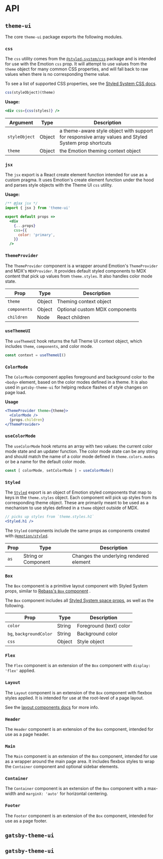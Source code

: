 

# API

## `theme-ui`

The core `theme-ui` package exports the following modules.

### `css`

The `css` utility comes from the [`@styled-system/css`][styled-system/css] package and is intended for use with the Emotion `css` prop.
It will attempt to use values from the `theme` object for many common CSS properties, and will fall back to raw values when there is no corresponding theme value.

To see a list of supported CSS properties, see the [Styled System CSS docs](https://styled-system.com/css/#theme-keys).

```js
css(styleObject)(theme)
```

**Usage:**

```jsx
<div css={css(styles)} />
```

Argument | Type | Description
---|---|---
`styleObject` | Object | a theme-aware style object with support for responsive array values and Styled System prop shortcuts
`theme` | Object | the Emotion theming context object

### `jsx`

The `jsx` export is a React create element function intended for use as a custom pragma. It uses Emotion's create element function under the hood and parses style objects with the Theme UI `css` utility.

**Usage:**

```jsx
/** @jsx jsx */
import { jsx } from 'theme-ui'

export default props =>
  <div
    {...props}
    css={{
      color: 'primary',
    }}
  />
```

### `ThemeProvider`

The `ThemeProvider` component is a wrapper around Emotion's `ThemeProvider` and MDX's `MDXProvider`.
It provides default styled components to MDX content that pick up values from `theme.styles`.
It also handles color mode state.

Prop | Type | Description
---|---|---
`theme` | Object | Theming context object
`components` | Object | Optional custom MDX components
`children` | Node | React children

### `useThemeUI`

The `useThemeUI` hook returns the full Theme UI context object, which includes `theme`, `components`, and color mode.

```js
const context = useThemeUI()
```

### `ColorMode`

The `ColorMode` component applies foreground and background color to the `<body>` element, based on the color modes defined in a theme.
It is also used in `gatsby-theme-ui` for helping reduce flashes of style changes on page load.

**Usage**

```jsx
<ThemeProvider theme={theme}>
  <ColorMode />
  {props.children}
</ThemeProvider>
```

### `useColorMode`

The `useColorMode` hook returns an array with two values: the current color mode state and an updater function.
The color mode state can be any string and should match the name of a color mode defined in `theme.colors.modes` or be a name for the default color mode.

```js
const [ colorMode, setColorMode ] = useColorMode()
```

### `Styled`

The [`Styled`](/styled) export is an object of Emotion styled components that map to keys in the `theme.styles` object.
Each component will pick up styles from its corresponding theme object.
These are primarily meant to be used as a mechanism to use styles defined in a `theme` object outside of MDX.

```jsx
// picks up styles from `theme.styles.h1`
<Styled.h1 />
```

The `Styled` components include the same props as components created with [`@emotion/styled`](https://emotion.sh/docs/styled).

Prop | Type | Description
---|---|---
`as` | String or Component | Changes the underlying rendered element

### `Box`

The `Box` component is a primitive layout component with Styled System props, similar to [Rebass's `Box` component](https://rebassjs.org/Box/) .

The `Box` component includes all [Styled System space props](https://styled-system.com/api#space), as well as the following.

Prop | Type | Description
---|---|---
`color` | String | Foreground (text) color
`bg`, `backgroundColor` | String | Background color
`css` | Object | Style object

<!-- todo: note about deprecating other style props -->

### `Flex`

The `Flex` component is an extension of the `Box` component with `display: 'flex'` applied.

### `Layout`

The `Layout` component is an extension of the `Box` component with flexbox styles applied.
It is intended for use at the root-level of a page layout.

See the [layout components docs](/layout) for more info.

### `Header`

The `Header` component is an extension of the `Box` component, intended for use as a page header.

### `Main`

The `Main` component is an extension of the `Box` component, intended for use as a wrapper around the main page area.
It includes flexbox styles to wrap the `Container` component and optional sidebar elements.

### `Container`

The `Container` component is an extension of the `Box` component with a max-width and `marginX: 'auto'` for horizontal centering.

### `Footer`

The `Footer` component is an extension of the `Box` component, intended for use as a page footer.

## `gatsby-theme-ui`
## `gatsby-theme-ui`

[styled-system/css]: https://styled-system.com/css

